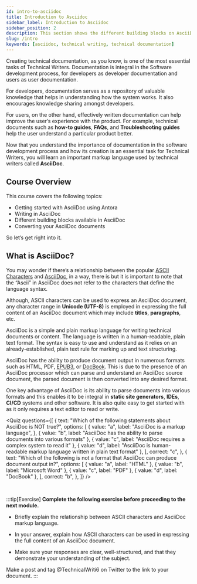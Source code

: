 ```yaml
---
id: intro-to-asciidoc
title: Introduction to Asciidoc
sidebar_label: Introduction to Asciidoc
sidebar_position: 2
description: This section shows the different building blocks on AsciiDoc
slug: /intro
keywords: [asciidoc, technical writing, technical documentation]
---
```


Creating technical documentation, as you know, is one of the most essential tasks of Technical Writers. Documentation is integral in the Software development process, for developers as developer documentation and users as user documentation.

For developers, documentation serves as a repository of valuable knowledge that helps in understanding how the system works. It also encourages knowledge sharing amongst developers.

For users, on the other hand, effectively written documentation can help improve the user’s experience with the product. For example, technical documents such as **how-to guides**, **FAQs**, and **Troubleshooting guides** help the user understand a particular product better.

Now that you understand the importance of documentation in the software development process and how its creation is an essential task for Technical Writers, you will learn an important markup language used by technical writers called **AsciiDoc**.

## Course Overview

This course covers the following topics:

- Getting started with AsciiDoc using Antora 
- Writing in AsciiDoc
- Different building blocks available in AsciiDoc
- Converting your AsciiDoc documents

So let’s get right into it.

## What is AsciiDoc?

You may wonder if there’s a relationship between the popular [ASCII Characters](https://www.techtarget.com/whatis/definition/ASCII-American-Standard-Code-for-Information-Interchange#:~:text=Characters%20in%20ASCII%20encoding%20include,use%20with%20teletype%20printing%20terminals.) and [AsciiDoc](https://docs.asciidoctor.org/asciidoc/latest/), in a way, there is but it is important to note that the “Ascii” in AsciiDoc does not refer to the characters that define the language syntax.

Although, ASCII characters can be used to express an AsciiDoc document, any character range in **Unicode (UTF-8)** is employed in expressing the full content of an AsciiDoc document which may include **titles**, **paragraphs**, etc.

AsciiDoc is a simple and plain markup language for writing technical documents or content. The language is written in a human-readable, plain text format. The syntax is easy to use and understand as it relies on an already-established, plain text rule for marking up and text structuring.

AsciiDoc has the ability to produce document output in numerous formats such as HTML, PDF, [EPUB3](https://www.w3.org/TR/epub-overview-33/), or [DocBook](https://docbook.org/). This is due to the presence of an AsciiDoc processor which can parse and understand an AsciiDoc source document, the parsed document is then converted into any desired format.

One key advantage of AsciiDoc is its ability to parse documents into various formats and this enables it to be integral in **static site generators**, **IDEs**, **CI/CD** systems and other software. It is also quite easy to get started with as it only requires a text editor to read or write.


<Quiz
	questions={[
		{
			text: "Which of the following statements about AsciiDoc is NOT true?",
			options: [
				{
					value: "a",
					label: "AsciiDoc is a markup language",
				},
				{ value: "b", label: "AsciiDoc has the ability to parse documents into various formats" },
				{ value: "c", label: "AsciiDoc requires a complex system to read it" },
				{ value: "d", label: "AsciiDoc is human-readable markup language written in plain text format" },
			],
			correct: "c",
		},
		{
			text: "Which of the following is not a format that AsciiDoc can produce document output in?",
			options: [
				{ value: "a", label: "HTML" },
				{ value: "b", label: "Microsoft Word" },
				{ value: "c", label: "PDF" },
				{ value: "d", label: "DocBook" },
			],
			correct: "b",
		},
	]}
/>

&nbsp;

:::tip[Exercise]
**Complete the following exercise before proceeding to the next module.**

- Briefly explain the relationship between ASCII characters and AsciiDoc markup language.

- In your answer, explain how ASCII characters can be used in expressing the full content of an AsciiDoc document.

- Make sure your responses are clear, well-structured, and that they demonstrate your understanding of the subject.

Make a post and tag @TechnicalWriti6 on Twitter to the link to your document.
:::

